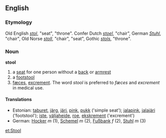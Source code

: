 ==English==
===Etymology===
Old English ''[[stol]]'', "seat", "throne". Confer Dutch ''[[stoel]]'', "chair", German ''[[Stuhl]]'', "chair", Old Norse ''[[stoll]]'', "chair", "seat", Gothic ''[[stols]]'', "throne".
===Noun===
'''stool'''
# a [[seat]] for one person without a [[back]] or [[armrest]]
# a [[footstool]]
# [[fæces]], [[excrement]]. The word ''stool'' is preferred to ''fæces'' and ''excrement'' in medical use.
====Translations====
*Estonian: [[taburet]], [[järg]], [[järi]], [[pink]], [[pukk]] ('simple seat'); [[jalapink]], [[jalajäri]] ('footstool'); [[iste]], [[väljaheide]], [[roe]], [[ekskrement]] ('excrement')
*German: [[Hocker]] ''m'' (1), [[Schemel]] ''m'' (2), [[Fußbank]] ''f'' (2), [[Stuhl]] ''m'' (3)

[[et:Stool]]